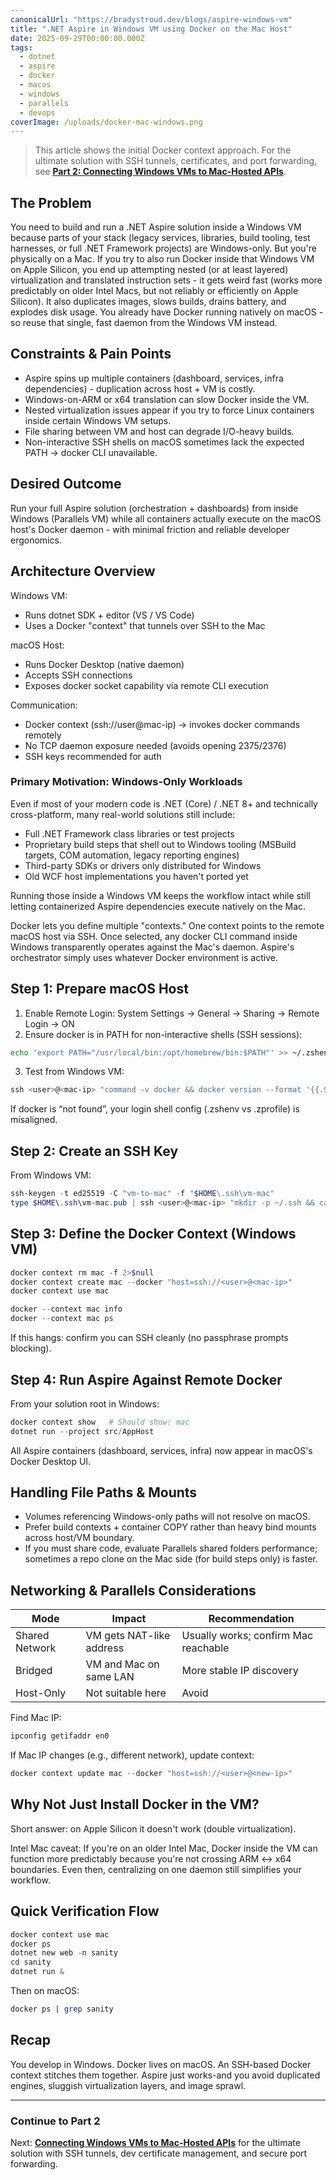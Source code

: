 ```yaml
---
canonicalUrl: "https://bradystroud.dev/blogs/aspire-windows-vm"
title: ".NET Aspire in Windows VM using Docker on the Mac Host"
date: 2025-09-29T00:00:00.000Z
tags:
  - dotnet
  - aspire
  - docker
  - macos
  - windows
  - parallels
  - devops
coverImage: /uploads/docker-mac-windows.png
---
```


> This article shows the initial Docker context approach. For the ultimate solution with SSH tunnels, certificates, and port forwarding, see **[Part 2: Connecting Windows VMs to Mac-Hosted APIs](./connect-windows-vm-to-mac-apis)**.

## The Problem

You need to build and run a .NET Aspire solution inside a Windows VM because parts of your stack (legacy services, libraries, build tooling, test harnesses, or full .NET Framework projects) are Windows-only. But you're physically on a Mac. If you try to also run Docker inside that Windows VM on Apple Silicon, you end up attempting nested (or at least layered) virtualization and translated instruction sets - it gets weird fast (works more predictably on older Intel Macs, but not reliably or efficiently on Apple Silicon). It also duplicates images, slows builds, drains battery, and explodes disk usage. You already have Docker running natively on macOS - so reuse that single, fast daemon from the Windows VM instead.

## Constraints & Pain Points

- Aspire spins up multiple containers (dashboard, services, infra dependencies) - duplication across host + VM is costly.
- Windows-on-ARM or x64 translation can slow Docker inside the VM.
- Nested virtualization issues appear if you try to force Linux containers inside certain Windows VM setups.
- File sharing between VM and host can degrade I/O-heavy builds.
- Non-interactive SSH shells on macOS sometimes lack the expected PATH → docker CLI unavailable.

## Desired Outcome

Run your full Aspire solution (orchestration + dashboards) from inside Windows (Parallels VM) while all containers actually execute on the macOS host's Docker daemon - with minimal friction and reliable developer ergonomics.

## Architecture Overview

Windows VM:
- Runs dotnet SDK + editor (VS / VS Code)
- Uses a Docker "context" that tunnels over SSH to the Mac

macOS Host:
- Runs Docker Desktop (native daemon)
- Accepts SSH connections
- Exposes docker socket capability via remote CLI execution

Communication:
- Docker context (ssh://user@mac-ip) → invokes docker commands remotely
- No TCP daemon exposure needed (avoids opening 2375/2376)
- SSH keys recommended for auth

### Primary Motivation: Windows-Only Workloads

Even if most of your modern code is .NET (Core) / .NET 8+ and technically cross-platform, many real-world solutions still include:

- Full .NET Framework class libraries or test projects
- Proprietary build steps that shell out to Windows tooling (MSBuild targets, COM automation, legacy reporting engines)
- Third-party SDKs or drivers only distributed for Windows
- Old WCF host implementations you haven't ported yet

Running those inside a Windows VM keeps the workflow intact while still letting containerized Aspire dependencies execute natively on the Mac.

Docker lets you define multiple "contexts." One context points to the remote macOS host via SSH. Once selected, any docker CLI command inside Windows transparently operates against the Mac's daemon. Aspire's orchestrator simply uses whatever Docker environment is active.

## Step 1: Prepare macOS Host

1. Enable Remote Login: System Settings → General → Sharing → Remote Login → ON  
2. Ensure docker is in PATH for non-interactive shells (SSH sessions):

```bash
echo 'export PATH="/usr/local/bin:/opt/homebrew/bin:$PATH"' >> ~/.zshenv
```

3. Test from Windows VM:

```powershell
ssh <user>@<mac-ip> "command -v docker && docker version --format '{{.Server.Version}}'"
```

If docker is “not found”, your login shell config (.zshenv vs .zprofile) is misaligned.

## Step 2: Create an SSH Key

From Windows VM:

```powershell
ssh-keygen -t ed25519 -C "vm-to-mac" -f "$HOME\.ssh\vm-mac"
type $HOME\.ssh\vm-mac.pub | ssh <user>@<mac-ip> "mkdir -p ~/.ssh && cat >> ~/.ssh/authorized_keys && chmod 600 ~/.ssh/authorized_keys"
```

## Step 3: Define the Docker Context (Windows VM)

```powershell
docker context rm mac -f 2>$null
docker context create mac --docker "host=ssh://<user>@<mac-ip>"
docker context use mac

docker --context mac info
docker --context mac ps
```

If this hangs: confirm you can SSH cleanly (no passphrase prompts blocking).

## Step 4: Run Aspire Against Remote Docker

From your solution root in Windows:

```powershell
docker context show   # Should show: mac
dotnet run --project src/AppHost
```

All Aspire containers (dashboard, services, infra) now appear in macOS's Docker Desktop UI.

## Handling File Paths & Mounts

- Volumes referencing Windows-only paths will not resolve on macOS.
- Prefer build contexts + container COPY rather than heavy bind mounts across host/VM boundary.
- If you must share code, evaluate Parallels shared folders performance; sometimes a repo clone on the Mac side (for build steps only) is faster.

## Networking & Parallels Considerations

| Mode | Impact | Recommendation |
| ---- | ------ | ------------- |
| Shared Network | VM gets NAT-like address | Usually works; confirm Mac reachable |
| Bridged | VM and Mac on same LAN | More stable IP discovery |
| Host-Only | Not suitable here | Avoid |

Find Mac IP:
```bash
ipconfig getifaddr en0
```

If Mac IP changes (e.g., different network), update context:
```powershell
docker context update mac --docker "host=ssh://<user>@<new-ip>"
```

## Why Not Just Install Docker in the VM?

Short answer: on Apple Silicon it doesn't work (double virtualization).

Intel Mac caveat: If you're on an older Intel Mac, Docker inside the VM can function more predictably because you're not crossing ARM ↔ x64 boundaries. Even then, centralizing on one daemon still simplifies your workflow.

## Quick Verification Flow

```powershell
docker context use mac
docker ps
dotnet new web -n sanity
cd sanity
dotnet run &
```

Then on macOS:
```bash
docker ps | grep sanity
```

## Recap

You develop in Windows. Docker lives on macOS. An SSH-based Docker context stitches them together. Aspire just works-and you avoid duplicated engines, sluggish virtualization layers, and image sprawl.

---

### Continue to Part 2

Next: **[Connecting Windows VMs to Mac-Hosted APIs](./connect-windows-vm-to-mac-apis)** for the ultimate solution with SSH tunnels, dev certificate management, and secure port forwarding.
 